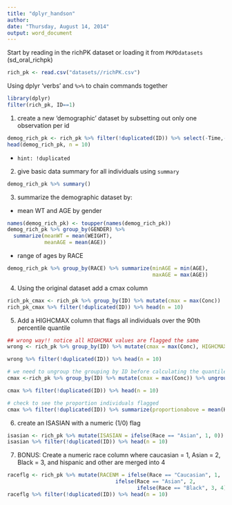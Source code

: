```yaml
---
title: "dplyr_handson"
author: 
date: "Thursday, August 14, 2014"
output: word_document
---
```


Start by reading in the richPK dataset or loading it from `PKPDdatasets` (sd_oral_richpk)

```r
rich_pk <- read.csv("datasets//richPK.csv")
```

Using dplyr 'verbs' and `%>%` to chain commands together
```r
library(dplyr)
filter(rich_pk, ID==1)
```


1) create a new 'demographic' dataset by subsetting out only one observation per id 

```r
demog_rich_pk <- rich_pk %>% filter(!duplicated(ID)) %>% select(-Time,-Amt, -Conc)
head(demog_rich_pk, n = 10)
```



  * `hint: !duplicated`
2) give basic data summary for all individuals using `summary`

```r
demog_rich_pk %>% summary()
```

3) summarize the demographic dataset by:
 * mean WT and AGE by gender
 
```r
names(demog_rich_pk) <- toupper(names(demog_rich_pk))
demog_rich_pk %>% group_by(GENDER) %>% 
  summarize(meanWT = mean(WEIGHT),
            meanAGE = mean(AGE))
```

 * range of ages by RACE
 
```r
demog_rich_pk %>% group_by(RACE) %>% summarize(minAGE = min(AGE),
                                               maxAGE = max(AGE))
```
4) Using the original dataset add a cmax column


```r
rich_pk_cmax <- rich_pk %>% group_by(ID) %>% mutate(cmax = max(Conc))
rich_pk_cmax %>% filter(!duplicated(ID)) %>% head(n = 10)
```


5) Add a HIGHCMAX column that flags all individuals over the 90th percentile
quantile

```r

## wrong way!! notice all HIGHCMAX values are flagged the same
wrong <- rich_pk %>% group_by(ID) %>% mutate(cmax = max(Conc), HIGHCMAX = ifelse(cmax > quantile(cmax, 0.9), 1, 0))

wrong %>% filter(!duplicated(ID)) %>% head(n = 10)

# we need to ungroup the grouping by ID before calculating the quantile!
cmax <-rich_pk %>% group_by(ID) %>% mutate(cmax = max(Conc)) %>% ungroup() %>% mutate(HIGHCMAX = ifelse(cmax > quantile(cmax, 0.9), 1, 0))

cmax %>% filter(!duplicated(ID)) %>% head(n = 10)

# check to see the proportion individuals flagged
cmax %>% filter(!duplicated(ID)) %>% summarize(proportionabove = mean(HIGHCMAX))
```


6) create an ISASIAN with a numeric (1/0) flag

```r
isasian <- rich_pk %>% mutate(ISASIAN = ifelse(Race == "Asian", 1, 0))
isasian %>% filter(!duplicated(ID)) %>% head(n = 10)
```

7) BONUS: Create a numeric race column where caucasian = 1, Asian = 2, Black = 3, and hispanic and other are merged into 4

```r
raceflg <- rich_pk %>% mutate(RACENM = ifelse(Race == "Caucasian", 1, 
                                   ifelse(Race == "Asian", 2, 
                                          ifelse(Race == "Black", 3, 4))))
raceflg %>% filter(!duplicated(ID)) %>% head(n = 10)
```

